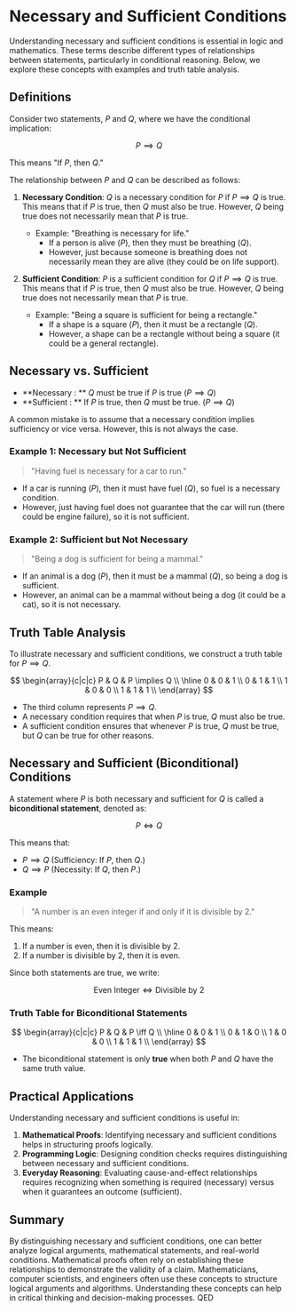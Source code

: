# Necessary and Sufficient Conditions

Understanding necessary and sufficient conditions is essential in logic and mathematics. These terms describe different types of relationships between statements, particularly in conditional reasoning. Below, we explore these concepts with examples and truth table analysis.

## Definitions

Consider two statements, $P$ and $Q$, where we have the conditional implication:

$$P \implies Q$$

This means "If $P$, then $Q$."

The relationship between $P$ and $Q$ can be described as follows:

1. **Necessary Condition**: $Q$ is a necessary condition for $P$ if $P \implies Q$ is true. This means that if $P$ is true, then $Q$ must also be true. However, $Q$ being true does not necessarily mean that $P$ is true.
   
   - Example: "Breathing is necessary for life."
     - If a person is alive ($P$), then they must be breathing ($Q$).
     - However, just because someone is breathing does not necessarily mean they are alive (they could be on life support).

2. **Sufficient Condition**: $P$ is a sufficient condition for $Q$ if $P \implies Q$ is true. This means that if $P$ is true, then $Q$ must also be true. However, $Q$ being true does not necessarily mean that $P$ is true.
   
   - Example: "Being a square is sufficient for being a rectangle."
     - If a shape is a square ($P$), then it must be a rectangle ($Q$).
     - However, a shape can be a rectangle without being a square (it could be a general rectangle).

## Necessary vs. Sufficient


- **Necessary : ** $Q$ must be true if $P$ is true ($P \implies Q$)
- **Sufficient : ** If $P$ is true, then $Q$ must be true. ($P \implies Q$)

A common mistake is to assume that a necessary condition implies sufficiency or vice versa. However, this is not always the case.

### Example 1: Necessary but Not Sufficient

> "Having fuel is necessary for a car to run."

- If a car is running ($P$), then it must have fuel ($Q$), so fuel is a necessary condition.
- However, just having fuel does not guarantee that the car will run (there could be engine failure), so it is not sufficient.

### Example 2: Sufficient but Not Necessary

> "Being a dog is sufficient for being a mammal."

- If an animal is a dog ($P$), then it must be a mammal ($Q$), so being a dog is sufficient.
- However, an animal can be a mammal without being a dog (it could be a cat), so it is not necessary.

## Truth Table Analysis

To illustrate necessary and sufficient conditions, we construct a truth table for $P \implies Q$.

$$
\begin{array}{c|c|c}
P & Q & P \implies Q \\
\hline
0 & 0 & 1 \\
0 & 1 & 1 \\
1 & 0 & 0 \\
1 & 1 & 1 \\
\end{array}
$$

- The third column represents $P \implies Q$.
- A necessary condition requires that when $P$ is true, $Q$ must also be true.
- A sufficient condition ensures that whenever $P$ is true, $Q$ must be true, but $Q$ can be true for other reasons.

## Necessary and Sufficient (Biconditional) Conditions

A statement where $P$ is both necessary and sufficient for $Q$ is called a **biconditional statement**, denoted as:

$$P \iff Q$$

This means that:

- $P \implies Q$ (Sufficiency: If $P$, then $Q$.)
- $Q \implies P$ (Necessity: If $Q$, then $P$.)

### Example

> "A number is an even integer if and only if it is divisible by 2."

This means:

1. If a number is even, then it is divisible by 2.
2. If a number is divisible by 2, then it is even.

Since both statements are true, we write:

$$ \text{Even Integer} \iff \text{Divisible by 2} $$

### Truth Table for Biconditional Statements

$$
\begin{array}{c|c|c}
P & Q & P \iff Q \\
\hline
0 & 0 & 1 \\
0 & 1 & 0 \\
1 & 0 & 0 \\
1 & 1 & 1 \\
\end{array}
$$

- The biconditional statement is only **true** when both $P$ and $Q$ have the same truth value.

## Practical Applications

Understanding necessary and sufficient conditions is useful in:

1. **Mathematical Proofs**: Identifying necessary and sufficient conditions helps in structuring proofs logically.
2. **Programming Logic**: Designing condition checks requires distinguishing between necessary and sufficient conditions.
3. **Everyday Reasoning**: Evaluating cause-and-effect relationships requires recognizing when something is required (necessary) versus when it guarantees an outcome (sufficient).

## Summary

By distinguishing necessary and sufficient conditions, one can better analyze logical arguments, mathematical statements, and real-world conditions. Mathematical proofs often rely on establishing these relationships to demonstrate the validity of a claim.  Mathematicians, computer scientists, and engineers often use these concepts to structure logical arguments and algorithms.  Understanding these concepts can help in critical thinking and decision-making processes.  QED

